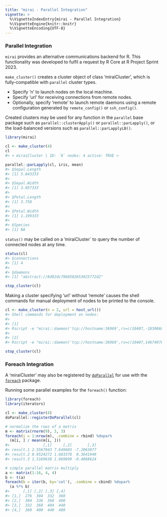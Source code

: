 ```yaml
---
title: "mirai - Parallel Integration"
vignette: >
  %\VignetteIndexEntry{mirai - Parallel Integration}
  %\VignetteEngine{knitr::knitr}
  %\VignetteEncoding{UTF-8}
---
```



### Parallel Integration

`mirai` provides an alternative communications backend for R. This functionality was developed to fulfil a request by R Core at R Project Sprint 2023.

`make_cluster()` creates a cluster object of class 'miraiCluster', which is fully-compatible with `parallel` cluster types.

  + Specify 'n' to launch nodes on the local machine.
  + Specify 'url' for receiving connections from remote nodes.
  + Optionally, specify 'remote' to launch remote daemons using a remote configuration generated by `remote_config()` or `ssh_config()`.

Created clusters may be used for any function in the `parallel` base package such as `parallel::clusterApply()` or `parallel::parLapply()`, or the load-balanced versions such as `parallel::parLapplyLB()`.

```r
library(mirai)

cl <- make_cluster(4)
cl
#> < miraiCluster | ID: `0` nodes: 4 active: TRUE >

parallel::parLapply(cl, iris, mean)
#> $Sepal.Length
#> [1] 5.843333
#> 
#> $Sepal.Width
#> [1] 3.057333
#> 
#> $Petal.Length
#> [1] 3.758
#> 
#> $Petal.Width
#> [1] 1.199333
#> 
#> $Species
#> [1] NA
```

`status()` may be called on a 'miraiCluster` to query the number of connected nodes at any time.

```r
status(cl)
#> $connections
#> [1] 4
#> 
#> $daemons
#> [1] "abstract://8d92dc79b8502653025772d2"

stop_cluster(cl)
```
Making a cluster specifying 'url' without 'remote' causes the shell commands for manual deployment of nodes to be printed to the console.

```r
cl <- make_cluster(n = 2, url = host_url())
#> Shell commands for deployment on nodes:
#> 
#> [1]
#> Rscript -e "mirai::daemon('tcp://hostname:36969',rs=c(10407,-1830868639,456069038,942236759,2006238380,348797373,614192474))"
#> 
#> [2]
#> Rscript -e "mirai::daemon('tcp://hostname:36969',rs=c(10407,1467497647,1196809824,-1509589265,1329697192,346872819,1514753604))"

stop_cluster(cl)
```

### Foreach Integration

A 'miraiCluster' may also be registered by [`doParallel`](https://cran.r-project.org/package=doParallel) for use with the [`foreach`](https://cran.r-project.org/package=foreach) package.

Running some parallel examples for the `foreach()` function:


```r
library(foreach)
library(iterators)

cl <- make_cluster(4)
doParallel::registerDoParallel(cl)

# normalize the rows of a matrix
m <- matrix(rnorm(9), 3, 3)
foreach(i = 1:nrow(m), .combine = rbind) %dopar%
  (m[i, ] / mean(m[i, ]))
#>               [,1]     [,2]       [,3]
#> result.1 2.5567043 7.649603 -7.2063077
#> result.2 0.9524272 1.683378  0.3641949
#> result.3 1.5169638 1.969899 -0.4868624

# simple parallel matrix multiply
a <- matrix(1:16, 4, 4)
b <- t(a)
foreach(b = iter(b, by='col'), .combine = cbind) %dopar%
  (a %*% b)
#>      [,1] [,2] [,3] [,4]
#> [1,]  276  304  332  360
#> [2,]  304  336  368  400
#> [3,]  332  368  404  440
#> [4,]  360  400  440  480
```
